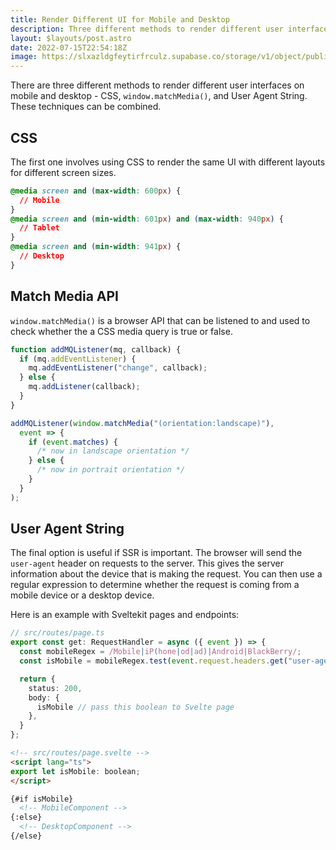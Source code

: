 ---
title: Render Different UI for Mobile and Desktop
description: Three different methods to render different user interfaces on mobile and desktop
layout: $layouts/post.astro
date: 2022-07-15T22:54:18Z
image: https://slxazldgfeytirfrculz.supabase.co/storage/v1/object/public/images/devices.webp
---

There are three different methods to render different user interfaces on mobile and desktop - CSS, `window.matchMedia()`, and User Agent String. These techniques can be combined.

## CSS

The first one involves using CSS to render the same UI with different layouts for different screen sizes.

```css
@media screen and (max-width: 600px) {
  // Mobile
}
@media screen and (min-width: 601px) and (max-width: 940px) {
  // Tablet
}
@media screen and (min-width: 941px) {
  // Desktop
}
```

## Match Media API

`window.matchMedia()` is a browser API that can be listened to and used to check whether the a CSS media query is true or false.

```javascript
function addMQListener(mq, callback) {
  if (mq.addEventListener) {
    mq.addEventListener("change", callback);
  } else {
    mq.addListener(callback);
  }
}

addMQListener(window.matchMedia("(orientation:landscape)"),
  event => {
    if (event.matches) {
      /* now in landscape orientation */
    } else {
      /* now in portrait orientation */
    }
  }
);
```

## User Agent String

The final option is useful if SSR is important. The browser will send the `user-agent` header on requests to the server. This gives the server information about the device that is making the request. You can then use a regular expression to determine whether the request is coming from a mobile device or a desktop device.

Here is an example with Sveltekit pages and endpoints:

```typescript
// src/routes/page.ts
export const get: RequestHandler = async ({ event }) => {
  const mobileRegex = /Mobile|iP(hone|od|ad)|Android|BlackBerry/;
  const isMobile = mobileRegex.test(event.request.headers.get("user-agent") || "");

  return {
    status: 200,
    body: {
      isMobile // pass this boolean to Svelte page
    },
  }
};
```

```html
<!-- src/routes/page.svelte -->
<script lang="ts">
export let isMobile: boolean;
</script>

{#if isMobile}
  <!-- MobileComponent -->
{:else}
  <!-- DesktopComponent -->
{/else}
```